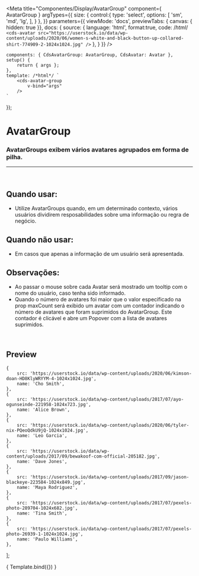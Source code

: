 
<Meta
	title="Componentes/Display/AvatarGroup"
	component={ AvatarGroup }
	argTypes={{
		size: {
			control:{
				type: 'select',
				options: [
					'sm',
					'md',
					'lg',
				],
			}
		},
	}}
	parameters={{
		viewMode: 'docs',
		previewTabs: { canvas: { hidden: true }},
		docs: {
			source: {
				language: 'html',
				format:true,
				code: /*html*/ `
<cds-avatar
	src="https://userstock.io/data/wp-content/uploads/2020/06/women-s-white-and-black-button-up-collared-shirt-774909-2-1024x1024.jpg"
/>`
			},
		}
	}}
/>

	components: { CdsAvatarGroup: AvatarGroup, CdsAvatar: Avatar },
	setup() {
		return { args };
	},
	template: /*html*/ `
		<cds-avatar-group
			v-bind="args" 
		/>
	`
});


# AvatarGroup

### AvatarGroups exibem vários avatares agrupados em forma de pilha.
---
<br />

## Quando usar:
- Utilize AvatarGroups quando, em um determinado contexto, vários usuários 
dividirem resposabilidades sobre uma informação ou regra de negócio.

## Quando não usar:
- Em casos que apenas a informação de um usuário será apresentada.

## Observações:
- Ao passar o mouse sobre cada Avatar será mostrado um tooltip com o nome
do usuário, caso tenha sido informado.
- Quando o número de avatares foi maior que o valor especificado na prop maxCount
será exibido um avatar com um contador indicando o número de avatares
que foram suprimidos do AvatarGroup. Este contador é clicável e abre um Popover
com a lista de avatares suprimidos.

<br />

## Preview

	{
		src: 'https://userstock.io/data/wp-content/uploads/2020/06/kimson-doan-HD8KlyWRYYM-4-1024x1024.jpg',
		name: 'Cho Smith',
	},
	{
		src: 'https://userstock.io/data/wp-content/uploads/2017/07/ayo-ogunseinde-221958-1024x723.jpg',
		name: 'Alice Brown',
	},
	{
		src: 'https://userstock.io/data/wp-content/uploads/2020/06/tyler-nix-PQeoQdkU9jQ-1024x1024.jpg',
		name: 'Leo Garcia',
	},
	{
		src: 'https://userstock.io/data/wp-content/uploads/2017/09/bewakoof-com-official-205182.jpg',
		name: 'Dave Jones',
	},
	{
		src: 'https://userstock.io/data/wp-content/uploads/2017/09/jason-blackeye-223584-1024x849.jpg',
		name: 'Maya Rodriguez',
	},
	{
		src: 'https://userstock.io/data/wp-content/uploads/2017/07/pexels-photo-289704-1024x682.jpg',
		name: 'Tina Smith',
	},
	{
		src: 'https://userstock.io/data/wp-content/uploads/2017/07/pexels-photo-26939-1-1024x1024.jpg',
		name: 'Paulo Williams',
	},
];

<Canvas>
	<Story
		name="AvatarGroup"
		args={{
			avatars,
			size: 'md',
			maxCount: 4,
		}}
	>
		{ Template.bind({}) }
	</Story>
</Canvas>

<ArgsTable story="AvatarGroup" />
